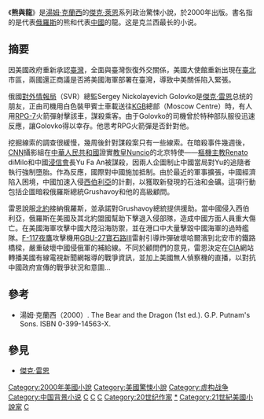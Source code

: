 {{unreferenced|time=2017-01-03T10:52:25+00:00}}

{{Infobox book|name=熊與龍|author=[[湯姆·克蘭西|湯姆·克蘭西]]|pages=1028 pp (hardback edition) & 1152 pp (paperback edition)|series=[[傑克·萊恩|傑克·萊恩]]|oclc=44502350|image=<!-- 檔案不存在 TomClancy TheBearAndTheDragon.jpg ，可從英文維基百科取得 -->|country=美國|language=英文|genre=[[驚悚小說|驚悚小說]] [[novel|novel]]|media_type=紙本 ([[精裝本|精裝本]] & [[平裝本|平裝本]])|isbn=0-399-14563-X|dewey=813/.54 21|congress=PS3553.L245 B42 2000b|preceded_by=[[虹彩六號|虹彩六號]]|followed_by=[[虎牙(The_Teeth_of_the_Tiger)|虎牙(The Teeth of the Tiger)]]}}

《'''熊與龍'''》是[[湯姆·克蘭西|湯姆·克蘭西]]的[[傑克·萊恩|傑克·萊恩]]系列政治驚悚小說，於2000年出版。書名指的是代表[[俄羅斯|俄羅斯]]的熊和代表[[中國|中國]]的龍。这是克兰西最长的小说。

== 摘要 ==
因美國政府重新承認[[中華民國|臺灣]]，全面與臺灣恢復外交關係，美國大使館重新出現在[[臺北市|臺北]]市區，兩國還正商議是否將美國海軍部署在臺灣，導致中美關係陷入緊張。

俄國[[對外情報局|對外情報局]]（SVR）總監Sergey Nickolayevich Golovko是[[傑克·雷恩|傑克·雷恩]]总统的朋友，正由司機用白色裝甲賓士車載送往[[KGB|KGB]]總部（Moscow Centre）時，有人用[[RPG-7|RPG-7]]火箭彈射擊該車，謀殺乘客。由于Golovko的司機曾於特种部队服役迅速反應，讓Golovko得以幸存。他思考RPG火箭彈是否針對他。

挖掘線索的調查很緩慢，幾周後針對謀殺案只有一些線索。在暗殺事件幾週後，[[CNN|CNN]]攝影組在[[中華人民共和國|中華人民共和國]]證實[[教皇|教皇]]Nuncio的北京特使——[[樞機主教|樞機主教]]Renato diMilo和中國[[浸信會|浸信會]]長Yu Fa An被謀殺，因兩人企圖制止中國當局對Yu的追隨者執行強制墮胎。作為反應，國際對中國施加抵制。由於最近的軍事擴張，中國經濟陷入困境，中國加速入侵[[西伯利亞|西伯利亞]]的計劃，以獲取新發現的石油和金礦。這項行動包括企圖暗殺俄羅斯總統Grushavoy和他的高級顧問。

雷恩說服[[北約|北約]]接納俄羅斯，並承諾對Grushavoy總統提供援助。當中國侵入西伯利亞，俄羅斯在美國及其北約盟國幫助下擊退入侵部隊，造成中國方面人員重大傷亡。在美國海軍攻擊中國大陸沿海防禦，並在港口中大量擊毀中國海軍的過時艦隊。[[F-117夜鷹|F-117夜鷹]]攻擊機用[[GBU-27鋪路三式激光制導炸彈|GBU-27寶石路III]]雷射引導炸彈破壞哈爾濱到北安市的鐵路橋樑，嚴重破壞中國侵俄軍的補給線。不同於顧問們的意見，雷恩決定在[[CIA|CIA]]網站轉播美國有線電視新聞網報導的戰爭資訊，並加上美國無人偵察機的直播，以對抗中國政府宣傳的戰爭狀況和意圖…

== 參考 ==
* 湯姆·克蘭西（2000）. The Bear and the Dragon (1st ed.). G.P. Putnam's Sons. ISBN 0-399-14563-X.

== 參見 ==
* [[傑克·雷恩|傑克·雷恩]]

{{傑克·萊恩}}
{{湯姆·克蘭西著作}}

[[Category:2000年美國小說|Category:2000年美國小說]]
[[Category:美國驚悚小說|Category:美國驚悚小說]]
[[Category:虚构战争|Category:虚构战争]]
[[Category:中国背景小说|Category:中国背景小说]]
[[Category:美国小说家|C]]
[[Category:愛爾蘭裔美國人|C]]
[[Category:巴尔的摩人|C]]
[[Category:20世纪作家|Category:20世纪作家]]
[[Category:汤姆·克兰西|*]]
[[Category:21世紀美國小說家|Category:21世紀美國小說家]]
[[Category:馬利蘭洛約拉大學校友|C]]